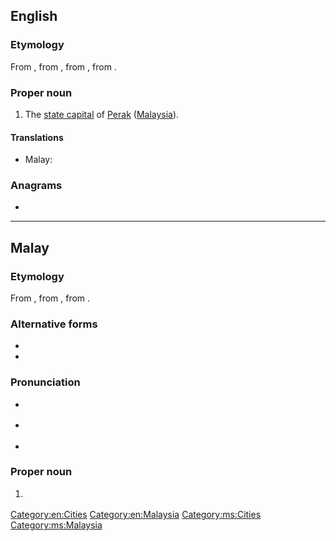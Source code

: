 {{also|ipoh}}
==English==
{{wikipedia}}

===Etymology===
From {{etyl|ms|en}} {{m|ms|Ipoh}}, from {{m|ms|ipuh}}, from {{etyl|poz-mly-pro|en}} {{m|poz-mly-pro|*hipuh}}, from {{etyl|poz-pro|en}} {{m|poz-pro|*qipuq}}.

===Proper noun===
{{en-proper noun}}

# The [[state capital]] of [[Perak]] ([[Malaysia]]).

====Translations====
{{trans-top|capital of Perak}}
* Malay: {{t|ms|Ipoh}}
{{trans-mid}}
{{trans-bottom}}

===Anagrams===
* {{anagrams|en|Hopi|IHOP|OHIP}}

[[Category:en:Cities]]
[[Category:en:Malaysia]]

----

==Malay==
{{wikipedia|lang=ms}}

===Etymology===
From {{m|ms|ipuh}}, from {{etyl|poz-mly-pro|ms}} {{m|poz-mly-pro|*hipuh}}, from {{etyl|poz-pro|ms}} {{m|poz-pro|*qipuq}}.

===Alternative forms===
* {{l|ms|ipuh}}
* {{l|ms|ipoh}}

===Pronunciation===
* {{a|Johor-Selangor}} {{IPA|/ipoh/|lang=ms}}
* {{a|Riau-Lingga}} {{IPA|/ipʊh/|lang=ms}}
* {{rhymes|ipoh|poh|oh|lang=ms}}

===Proper noun===
{{head|ms|proper noun}}

# {{l|en|Ipoh}} {{qualifier|capital of Perak}}

[[Category:ms:Cities]]
[[Category:ms:Malaysia]]